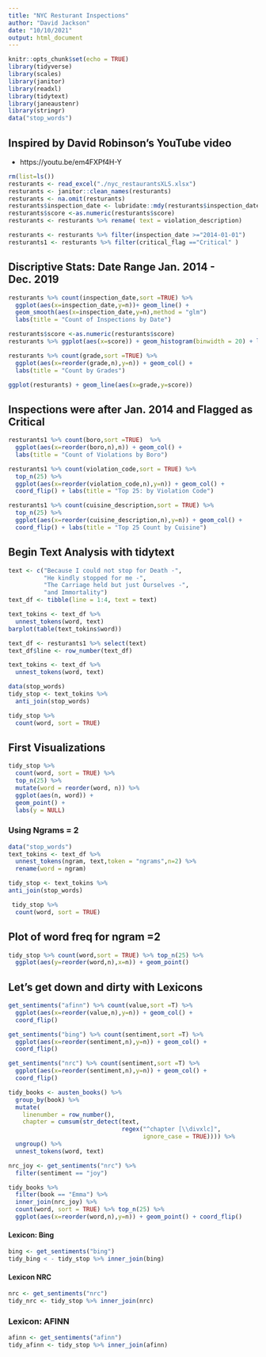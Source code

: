 ```yaml
---
title: "NYC Resturant Inspections"
author: "David Jackson"
date: "10/10/2021"
output: html_document
---
```


```r
knitr::opts_chunk$set(echo = TRUE)
library(tidyverse)
library(scales)
library(janitor)
library(readxl)
library(tidytext)
library(janeaustenr)
library(stringr)
data("stop_words")
```

## Inspired by David Robinson's YouTube video
* https://youtu.be/em4FXPf4H-Y

```r
rm(list=ls())
resturants <- read_excel("./nyc_restaurantsXLS.xlsx")
resturants <- janitor::clean_names(resturants)
resturants <- na.omit(resturants)
resturants$inspection_date <- lubridate::mdy(resturants$inspection_date)
resturants$score <-as.numeric(resturants$score)
resturants <- resturants %>% rename( text = violation_description)

resturants <- resturants %>% filter(inspection_date >="2014-01-01")
resturants1 <- resturants %>% filter(critical_flag =="Critical" )

```

## Discriptive Stats: Date Range Jan. 2014 - Dec. 2019

```r
resturants %>% count(inspection_date,sort =TRUE) %>% 
  ggplot(aes(x=inspection_date,y=n))+ geom_line() +
  geom_smooth(aes(x=inspection_date,y=n),method = "glm")
  labs(title = "Count of Inspections by Date")

```

```r
resturants$score <-as.numeric(resturants$score)
resturants %>% ggplot(aes(x=score)) + geom_histogram(binwidth = 20) + labs(title = "Histogram of Inspection Scores")
```
```r
resturants %>% count(grade,sort =TRUE) %>%
  ggplot(aes(x=reorder(grade,n),y=n)) + geom_col() +
  labs(title = "Count by Grades")
```
```r
ggplot(resturants) + geom_line(aes(x=grade,y=score))
```

## Inspections were after Jan. 2014 and Flagged as Critical

```r
resturants1 %>% count(boro,sort =TRUE)  %>%
  ggplot(aes(x=reorder(boro,n),n)) + geom_col() +
  labs(title = "Count of Violations by Boro")
```

```r
resturants1 %>% count(violation_code,sort = TRUE) %>%
  top_n(25) %>%
  ggplot(aes(x=reorder(violation_code,n),y=n)) + geom_col() +
  coord_flip() + labs(title = "Top 25: by Violation Code")
```
```r
resturants1 %>% count(cuisine_description,sort = TRUE) %>%
  top_n(25) %>%
  ggplot(aes(x=reorder(cuisine_description,n),y=n)) + geom_col() +
  coord_flip() + labs(title = "Top 25 Count by Cuisine")

```

## Begin Text Analysis with tidytext

```r
text <- c("Because I could not stop for Death -",
          "He kindly stopped for me -",
          "The Carriage held but just Ourselves -",
          "and Immortality")
text_df <- tibble(line = 1:4, text = text)

text_tokins <- text_df %>%
  unnest_tokens(word, text)
barplot(table(text_tokins$word))

```

```r
text_df <- resturants1 %>% select(text)
text_df$line <- row_number(text_df)

text_tokins <- text_df %>%
  unnest_tokens(word, text)

```

```r
data(stop_words)
tidy_stop <- text_tokins %>%
  anti_join(stop_words)
```

```r
tidy_stop %>%
  count(word, sort = TRUE) 
```

## First Visualizations

```r
tidy_stop %>%
  count(word, sort = TRUE) %>%
  top_n(25) %>%
  mutate(word = reorder(word, n)) %>%
  ggplot(aes(n, word)) +
  geom_point() +
  labs(y = NULL)
```

### Using Ngrams = 2

```r
data("stop_words")
text_tokins <- text_df %>%
  unnest_tokens(ngram, text,token = "ngrams",n=2) %>%
  rename(word = ngram)

```
```r


tidy_stop <- text_tokins %>%
anti_join(stop_words)

 tidy_stop %>%
  count(word, sort = TRUE) 
```
## Plot of word freq for ngram =2


```r
tidy_stop %>% count(word,sort = TRUE) %>% top_n(25) %>%
  ggplot(aes(y=reorder(word,n),x=n)) + geom_point()
```

## Let's get down and dirty with Lexicons

```r
get_sentiments("afinn") %>% count(value,sort =T) %>%
  ggplot(aes(x=reorder(value,n),y=n)) + geom_col() +
  coord_flip()

```
```r
get_sentiments("bing") %>% count(sentiment,sort =T) %>%
  ggplot(aes(x=reorder(sentiment,n),y=n)) + geom_col() +
  coord_flip()
```
```r
get_sentiments("nrc") %>% count(sentiment,sort =T) %>%
  ggplot(aes(x=reorder(sentiment,n),y=n)) + geom_col() +
  coord_flip()
```
```r

tidy_books <- austen_books() %>%
  group_by(book) %>%
  mutate(
    linenumber = row_number(),
    chapter = cumsum(str_detect(text, 
                                regex("^chapter [\\divxlc]", 
                                      ignore_case = TRUE)))) %>%
  ungroup() %>%
  unnest_tokens(word, text)
```
```r
nrc_joy <- get_sentiments("nrc") %>% 
  filter(sentiment == "joy")

tidy_books %>%
  filter(book == "Emma") %>%
  inner_join(nrc_joy) %>%
  count(word, sort = TRUE) %>% top_n(25) %>%
  ggplot(aes(x=reorder(word,n),y=n)) + geom_point() + coord_flip()
```

#### Lexicon: Bing

```r
bing <- get_sentiments("bing")
tidy_bing < - tidy_stop %>% inner_join(bing)
```

#### Lexicon  NRC

```r
nrc <- get_sentiments("nrc")
tidy_nrc <- tidy_stop %>% inner_join(nrc)
```

### Lexicon: AFINN

```r
afinn <- get_sentiments("afinn")
tidy_afinn <- tidy_stop %>% inner_join(afinn)
```

